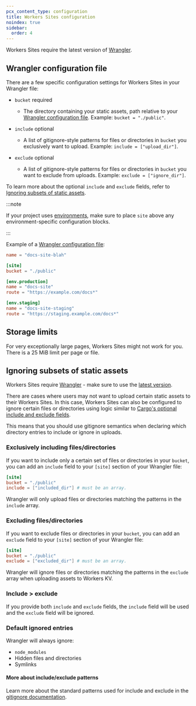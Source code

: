 ```yaml
---
pcx_content_type: configuration
title: Workers Sites configuration
noindex: true
sidebar:
  order: 4
---
```



<Render file="workers_sites" product="workers" />

Workers Sites require the latest version of [Wrangler](https://github.com/cloudflare/workers-sdk/tree/main/packages/wrangler).

## Wrangler configuration file

There are a few specific configuration settings for Workers Sites in your Wrangler file:

- `bucket` required
  - The directory containing your static assets, path relative to your [Wrangler configuration file](/workers/wrangler/configuration/). Example: `bucket = "./public"`.

- `include` optional
  - A list of gitignore-style patterns for files or directories in `bucket` you exclusively want to upload. Example: `include = ["upload_dir"]`.

- `exclude` optional
  - A list of gitignore-style patterns for files or directories in `bucket` you want to exclude from uploads. Example: `exclude = ["ignore_dir"]`.

To learn more about the optional `include` and `exclude` fields, refer to [Ignoring subsets of static assets](#ignoring-subsets-of-static-assets).

:::note

If your project uses [environments](/workers/wrangler/environments/), make sure to place `site` above any environment-specific configuration blocks.

:::

Example of a [Wrangler configuration file](/workers/wrangler/configuration/):

<WranglerConfig>

```toml
name = "docs-site-blah"

[site]
bucket = "./public"

[env.production]
name = "docs-site"
route = "https://example.com/docs*"

[env.staging]
name = "docs-site-staging"
route = "https://staging.example.com/docs*"
```

</WranglerConfig>

## Storage limits

For very exceptionally large pages, Workers Sites might not work for you. There is a 25 MiB limit per page or file.

## Ignoring subsets of static assets

Workers Sites require [Wrangler](https://github.com/cloudflare/workers-sdk/tree/main/packages/wrangler) - make sure to use the [latest version](/workers/wrangler/install-and-update/#update-wrangler).

There are cases where users may not want to upload certain static assets to their Workers Sites.
In this case, Workers Sites can also be configured to ignore certain files or directories using logic
similar to [Cargo's optional include and exclude fields](https://doc.rust-lang.org/cargo/reference/manifest.html#the-exclude-and-include-fields-optional).

This means that you should use gitignore semantics when declaring which directory entries to include or ignore in uploads.

### Exclusively including files/directories

If you want to include only a certain set of files or directories in your `bucket`, you can add an `include` field to your `[site]` section of your Wrangler file:

<WranglerConfig>

```toml
[site]
bucket = "./public"
include = ["included_dir"] # must be an array.
```

</WranglerConfig>

Wrangler will only upload files or directories matching the patterns in the `include` array.

### Excluding files/directories

If you want to exclude files or directories in your `bucket`, you can add an `exclude` field to your `[site]` section of your Wrangler file:

<WranglerConfig>

```toml
[site]
bucket = "./public"
exclude = ["excluded_dir"] # must be an array.
```

</WranglerConfig>

Wrangler will ignore files or directories matching the patterns in the `exclude` array when uploading assets to Workers KV.

### Include > exclude

If you provide both `include` and `exclude` fields, the `include` field will be used and the `exclude` field will be ignored.

### Default ignored entries

Wrangler will always ignore:

- `node_modules`
- Hidden files and directories
- Symlinks

#### More about include/exclude patterns

Learn more about the standard patterns used for include and exclude in the [gitignore documentation](https://git-scm.com/docs/gitignore).
